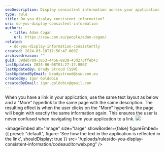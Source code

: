 ```yaml
---
seoDescription: Display consistent information across your application and linked pages to ensure a seamless user experience.
type: rule
title: Do you display consistent information?
uri: do-you-display-consistent-information
authors:
  - title: Adam Cogan
    url: https://ssw.com.au/people/adam-cogan/
related:
  - do-you-display-information-consistently
created: 2024-03-18T17:56:47.000Z
archivedreason: ""
guid: 39deb70d-3853-4456-8838-43d273ffeb43
lastUpdated: 2024-06-08T03:27:17.000Z
lastUpdatedBy: Brady Stroud [SSW]
lastUpdatedByEmail: bradystroud@ssw.com.au
createdBy: Igor Goldobin
createdByEmail: igor.goldobin@gmail.com
---
```


When you have a link in your application, use the same text layout as below and a "More" hyperlink to the same page with the same description. The resulting effect is when the user clicks on the "More" hyperlink, the page will begin with exactly the same information again. This ensures the user is never confused when navigating from your application to a link.
![](/uploads/rules/do-you-display-consistent-information/codeauditorwelcomescreen.gif)


<imageEmbed
  alt="Image"
  size="large"
  showBorder={false}
  figureEmbed={{
    preset: "default",
    figure: 'See how the text in the application is reflected in the link',
    shouldDisplay: true
  }}
  src="/uploads/rules/do-you-display-consistent-information/codeauditorweb.png"
/>
